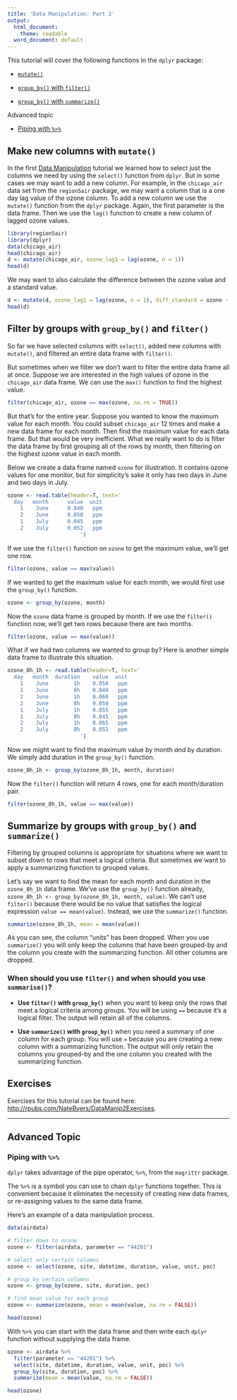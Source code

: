 ```yaml
---
title: 'Data Manipulation: Part 2'
output:
  html_document:
    theme: readable
  word_document: default
---
```


This tutorial will cover the following functions in the `dplyr` package:

- [`mutate()`](#mutate)

- [`group_by()` with `filter()`](#groupfilter)

- [`group_by()` with `summarize()`](#groupsum)

Advanced topic

- [Piping with `%>%`](#pipe)

## Make new columns with `mutate()` {#mutate}

In the first <a href="http://rpubs.com/NateByers/DataManip1" target="_blank">Data Manipulation</a> tutorial we learned how to select just the columns we need by using the `select()`
function from `dplyr`. But in some cases we may want to add a new column. For example, 
in the `chicago_air` data set from the `region5air` package, we may want a column 
that is a one day lag value of the ozone column. To add a new column we use the 
`mutate()` function from the `dplyr` package. Again, the first parameter is
the data frame. Then we use the `lag()` function to create a new column of lagged
ozone values.

```r
library(region5air)
library(dplyr)
data(chicago_air)
head(chicago_air)
d <- mutate(chicago_air, ozone_lag1 = lag(ozone, n = 1))
head(d)
```

We may want to also calculate the difference between the ozone value and a standard 
value.

```r
d <- mutate(d, ozone_lag1 = lag(ozone, n = 1), diff_standard = ozone - 0.075)
head(d)
```


## Filter by groups with `group_by()` and `filter()` {#groupfilter}

So far we have selected columns with `select()`, added new columns with 
`mutate()`, and filtered an entire data frame with `filter()`.

But sometimes when we filter we don't want to filter the entire data frame all at 
once. Suppose we are interested in the high values of ozone in the `chicago_air`
data frame. We can use the `max()` function to find the highest value.

```r
filter(chicago_air, ozone == max(ozone, na.rm = TRUE))
```

But that's for the entire year. Suppose you wanted to know the maximum value for
each month. You could subset `chicago_air` 12 times and make a new data frame for
each month. Then find the maximum value for each data frame. But that would be 
very inefficient. What we really want to do is filter the data frame by first 
grouping all of the rows by month, then filtering on the highest ozone value in 
each month.

Below we create a data frame named `ozone` for illustration. It contains ozone
values for one monitor, but for simplicity's sake it only has two days in June
and two days in July. 

```r
ozone <- read.table(header=T, text='
  day   month      value  unit                
    1    June      0.040   ppm
    2    June      0.050   ppm
    1    July      0.045   ppm
    2    July      0.052   ppm
                       ')
```

If we use the `filter()` function on `ozone` to get the maximum value, we'll get
one row.

```r
filter(ozone, value == max(value))
```

If we wanted to get the maximum value for each month, we would first use the `group_by()`
function.

```r
ozone <- group_by(ozone, month)
```

Now the `ozone` data frame is grouped by month. If we use the `filter()` function
now, we'll get two rows because there are two months.

```r
filter(ozone, value == max(value))
```

What if we had two columns we wanted to group by? Here is another simple data frame
to illustrate this situation.

```r
ozone_8h_1h <- read.table(header=T, text='
  day   month  duration    value  unit                
    1    June        1h    0.050   ppm
    1    June        8h    0.040   ppm
    2    June        1h    0.060   ppm
    2    June        8h    0.050   ppm
    1    July        1h    0.055   ppm
    1    July        8h    0.045   ppm
    2    July        1h    0.065   ppm
    2    July        8h    0.052   ppm
                       ')

```

Now we might want to find the maximum value by month _and_ by duration. We simply
add duration in the `group_by()` function.

```r
ozone_8h_1h <- group_by(ozone_8h_1h, month, duration)
```

Now the `filter()` function will return 4 rows, one for each month/duration pair.

```r
filter(ozone_8h_1h, value == max(value))
```

## Summarize by groups with `group_by()` and `summarize()` {#groupsum}

Filtering by grouped columns is appropriate for situations where we want to 
subset down to rows that meet a logical criteria. But sometimes we  want to apply
a summarizing function to grouped values. 

Let's say we want to find the mean for each month and duration in the 
`ozone_8h_1h` data frame. We've use the `group_by()` function already, 
`ozone_8h_1h <- group_by(ozone_8h_1h, month, value)`. We can't use `filter()` 
because there would be no value that satisfies the logical expression 
`value == mean(value)`. Instead, we use the `summarize()` function.

```r
summarize(ozone_8h_1h, mean = mean(value))
```

As you can see, the column "units" has been dropped. When you use `summarize()`
you will only keep the columns that have been grouped-by and the column you create
with the summarizing function. All other columns are dropped.


### When should you use `filter()` and when should you use `summarise()`?

- __Use `filter()` with `group_by()`__ when you want to keep only the rows that 
meet a logical criteria among groups. You will be using `==` because it's a logical 
filter. The output will retain all of the columns.

- __Use `summarize()` with `group_by()`__ when you need a summary of one column
for each group. You will use `=` because you are creating a new column with a
summarizing function. The output will only retain the columns you grouped-by and
the one column you created with the summarizing function.

## Exercises

Exercises for this tutorial can be found here: 
<a href="http://rpubs.com/NateByers/DataManip2Exercises" target="_blank">
http://rpubs.com/NateByers/DataManip2Exercises</a>.

-------------------------------------

## Advanced Topic

### Piping with `%>%` {#pipe}

`dplyr` takes advantage of the pipe operator, `%>%`, from the `magrittr` package.

The `%>%` is a symbol you can use to chain `dplyr` functions together. This is 
convenient because it eliminates the necessity of creating new data frames, or 
re-assigning values to the same data frame.

Here's an example of a data manipulation process.

```r
data(airdata)

# filter down to ozone
ozone <- filter(airdata, parameter == "44201")

# select only certain columns
ozone <- select(ozone, site, datetime, duration, value, unit, poc)

# group by certain columns
ozone <- group_by(ozone, site, duration, poc)

# find mean value for each group
ozone <- summarize(ozone, mean = mean(value, na.rm = FALSE))

head(ozone)
```

With `%>%` you can start with the data frame and then write each `dplyr` function
without supplying the data frame.

```r
ozone <- airdata %>%
  filter(parameter == "44201") %>%
  select(site, datetime, duration, value, unit, poc) %>%
  group_by(site, duration, poc) %>%
  summarize(mean = mean(value, na.rm = FALSE))

head(ozone)
```